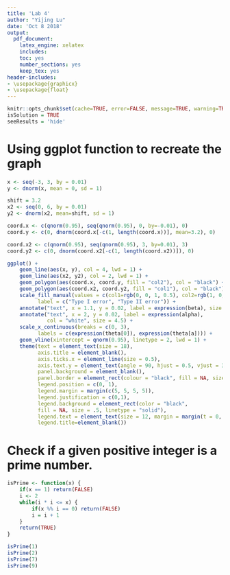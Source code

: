 ```yaml
---
title: 'Lab 4'
author: "Yijing Lu"
date: 'Oct 8 2018'
output:
  pdf_document:
    latex_engine: xelatex
    includes:
    toc: yes
    number_sections: yes
    keep_tex: yes
header-includes: 
- \usepackage{graphicx}
- \usepackage{float}
---
```

```r
knitr::opts_chunk$set(cache=TRUE, error=FALSE, message=TRUE, warning=TRUE)
isSolution = TRUE
seeResults = 'hide'
```

# Using ggplot function to recreate the graph
```r
x <- seq(-3, 3, by = 0.01)
y <- dnorm(x, mean = 0, sd = 1)

shift = 3.2
x2 <- seq(0, 6, by = 0.01)
y2 <- dnorm(x2, mean=shift, sd = 1)

coord.x <- c(qnorm(0.95), seq(qnorm(0.95), 0, by=-0.01), 0)
coord.y <- c(0, dnorm(coord.x[-c(1, length(coord.x))], mean=3.2), 0)

coord.x2 <- c(qnorm(0.95), seq(qnorm(0.95), 3, by=0.01), 3)
coord.y2 <- c(0, dnorm(coord.x2[-c(1, length(coord.x2))]), 0)

ggplot() +
    geom_line(aes(x, y), col = 4, lwd = 1) +
    geom_line(aes(x2, y2), col = 2, lwd = 1) +
    geom_polygon(aes(coord.x, coord.y, fill = "col2"), col = "black") +
    geom_polygon(aes(coord.x2, coord.y2, fill = "col1"), col = "black") +
    scale_fill_manual(values = c(col1=rgb(0, 0, 1, 0.5), col2=rgb(1, 0, 0, 0.5)),
          label = c("Type I error", "Type II error")) +
    annotate("text", x = 1.1, y = 0.02, label = expression(beta), size = 4.5) +
    annotate("text", x = 2, y = 0.02, label = expression(alpha),
             col = "white", size = 4.5) + 
    scale_x_continuous(breaks = c(0, 3), 
          labels = c(expression(theta[0]), expression(theta[a]))) +
    geom_vline(xintercept = qnorm(0.95), linetype = 2, lwd = 1) +
    theme(text = element_text(size = 18),
          axis.title = element_blank(), 
          axis.ticks.x = element_line(size = 0.5),
          axis.text.y = element_text(angle = 90, hjust = 0.5, vjust = 3, size = 14),
          panel.background = element_blank(),
          panel.border = element_rect(colour = "black", fill = NA, size = 1),
          legend.position = c(0, 1),
          legend.margin = margin(c(5, 5, 5, 5)),
          legend.justification = c(0,1),
          legend.background = element_rect(color = "black", 
          fill = NA, size = .5, linetype = "solid"),
          legend.text = element_text(size = 12, margin = margin(t = 0, l = 12, r = 3, b = 0)),
          legend.title=element_blank())

```

# Check if a given positive integer is a prime number.
```r
isPrime <- function(x) {
    if(x == 1) return(FALSE)
    i <- 2
    while(i * i <= x) {
        if(x %% i == 0) return(FALSE)
        i = i + 1
    }
    return(TRUE)
}
```

```r
isPrime(1)
isPrime(2)
isPrime(7)
isPrime(9)
```


